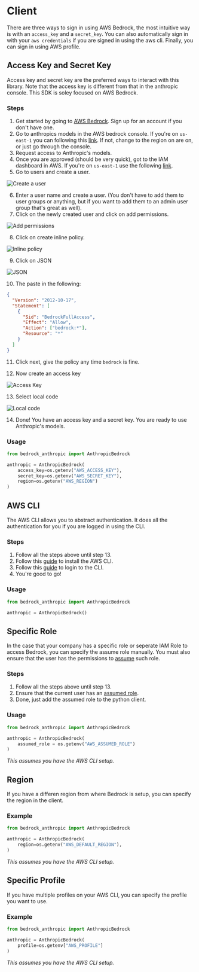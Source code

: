 # Client

There are three ways to sign in using AWS Bedrock, the most intuitive way is with an `access_key` and a `secret_key`. You can also automatically sign in with your `aws credentials` if you are signed in using the aws cli. Finally, you can sign in using AWS profile.

## Access Key and Secret Key

Access key and secret key are the preferred ways to interact with this library. Note that the access key is different from that in the anthropic console. This SDK is soley focused on AWS Bedrock.

### Steps

1. Get started by going to [AWS Bedrock](https://aws.amazon.com/bedrock/). Sign up for an account if you don't have one.
2. Go to anthropics models in the AWS bedrock console. If you're on `us-east-1` you can following this [link](https://us-east-1.console.aws.amazon.com/bedrock/home?region=us-east-1#/providers?model=claude). If not, change to the region on are on, or just go through the console.
3. Request access to Anthropic's models.
4. Once you are approved (should be very quick), got to the IAM dashboard in AWS. If you're on `us-east-1` use the following [link](https://us-east-1.console.aws.amazon.com/iamv2/home?region=us-east-1#/home).
5. Go to users and create a user.

![Create a user](/createuser.png)

6. Enter a user name and create a user. (You don't have to add them to user groups or anything, but if you want to add them to an admin user group that's great as well).
7. Click on the newly created user and click on add permissions.

![Add permissions](/permissions.png)

8. Click on create inline policy.

![Inline policy](/inline.png)

9. Click on JSON

![JSON](/json.png)

10. The paste in the following:

```json copy
{
  "Version": "2012-10-17",
  "Statement": [
    {
      "Sid": "BedrockFullAccess",
      "Effect": "Allow",
      "Action": ["bedrock:*"],
      "Resource": "*"
    }
  ]
}
```

11. Click next, give the policy any time `bedrock` is fine.

12. Now create an access key

![Access Key](/accesskey.png)

13. Select local code

![Local code](/localcode.png)

14. Done! You have an access key and a secret key. You are ready to use Anthropic's models.

### Usage

```python copy
from bedrock_anthropic import AnthropicBedrock

anthropic = AnthropicBedrock(
    access_key=os.getenv("AWS_ACCESS_KEY"),
    secret_key=os.getenv("AWS_SECRET_KEY"),
    region=os.getenv("AWS_REGION")
)
```

## AWS CLI

The AWS CLI allows you to abstract authentication. It does all the authentication for you if you are logged in using the CLI.

### Steps

1. Follow all the steps above until step 13.
2. Follow this [guide](https://docs.aws.amazon.com/cli/latest/userguide/getting-started-install.html) to install the AWS CLI.
3. Follow this [guide](https://docs.aws.amazon.com/cli/latest/userguide/getting-started-quickstart.html) to login to the CLI.
4. You're good to go!

### Usage

```python copy
from bedrock_anthropic import AnthropicBedrock

anthropic = AnthropicBedrock()
```

## Specific Role

In the case that your company has a specific role or seperate IAM Role to access Bedrock, you can specify the assume role manually. You must also ensure that the user has the permissions to [assume](https://docs.aws.amazon.com/STS/latest/APIReference/API_AssumeRole.html) such role.

### Steps

1. Follow all the steps above until step 13.
2. Ensure that the current user has an [assumed role](https://docs.aws.amazon.com/STS/latest/APIReference/API_AssumeRole.html).
3. Done, just add the assumed role to the python client.

### Usage

```python copy
from bedrock_anthropic import AnthropicBedrock

anthropic = AnthropicBedrock(
    assumed_role = os.getenv("AWS_ASSUMED_ROLE")
)
```

_This assumes you have the AWS CLI setup._

## Region

If you have a differen region from where Bedrock is setup, you can specify the region in the client.

### Example

```python copy
from bedrock_anthropic import AnthropicBedrock

anthropic = AnthropicBedrock(
    region=os.getenv("AWS_DEFAULT_REGION"),
)
```

_This assumes you have the AWS CLI setup._

## Specific Profile

If you have multiple profiles on your AWS CLI, you can specify the profile you want to use.

### Example

```python copy
from bedrock_anthropic import AnthropicBedrock

anthropic = AnthropicBedrock(
    profile=os.getenv["AWS_PROFILE"]
)
```

_This assumes you have the AWS CLI setup._
